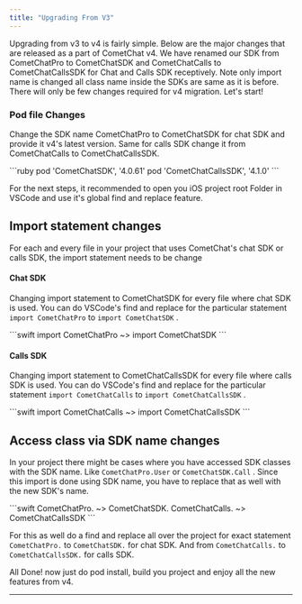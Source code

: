 ```yaml
---
title: "Upgrading From V3"
---
```




Upgrading from v3 to v4 is fairly simple. Below are the major changes that are released as a part of CometChat v4. We have renamed our SDK from CometChatPro to CometChatSDK and CometChatCalls to CometChatCallsSDK for Chat and Calls SDK receptively. Note only import name is changed all class name inside the SDKs are same as it is before. There will only be few changes required for v4 migration. Let's start!

### Pod file Changes

Change the SDK name CometChatPro to CometChatSDK for chat SDK and provide it v4's latest version. Same for calls SDK change it from CometChatCalls to CometChatCallsSDK.

<Tabs>
<Tab title="Swift">
```ruby
pod 'CometChatSDK', '4.0.61'
pod 'CometChatCallsSDK', '4.1.0'
```

</Tab>

</Tabs>

<Note>

For the next steps, it recommended to open you iOS project root Folder in VSCode and use it's global find and replace feature.

</Note>

## Import statement changes

For each and every file in your project that uses CometChat's chat SDK or calls SDK, the import statement needs to be change

#### Chat SDK

Changing import statement to CometChatSDK for every file where chat SDK is used. You can do VSCode's find and replace for the particular statement `import CometChatPro` to `import CometChatSDK` .

<Tabs>
<Tab title="Swift">
```swift
import CometChatPro ~> import CometChatSDK
```

</Tab>

</Tabs>

#### Calls SDK

Changing import statement to CometChatCallsSDK for every file where calls SDK is used. You can do VSCode's find and replace for the particular statement `import CometChatCalls` to `import CometChatCallsSDK` .

<Tabs>
<Tab title="Swift">
```swift
import CometChatCalls ~> import CometChatCallsSDK
```

</Tab>

</Tabs>

## Access class via SDK name changes

In your project there might be cases where you have accessed SDK classes with the SDK name. Like `CometChatPro.User` or `CometChatSDK.Call` . Since this import is done using SDK name, you have to replace that as well with the new SDK's name.

<Tabs>
<Tab title="Swift">
```swift
CometChatPro. ~> CometChatSDK.
CometChatCalls. ~> CometChatCallsSDK
```

</Tab>

</Tabs>

For this as well do a find and replace all over the project for exact statement `CometChatPro.` to `CometChatSDK.` for chat SDK. And from `CometChatCalls.` to `CometChatCallsSDK.` for calls SDK.

All Done! now just do pod install, build you project and enjoy all the new features from v4.

***
